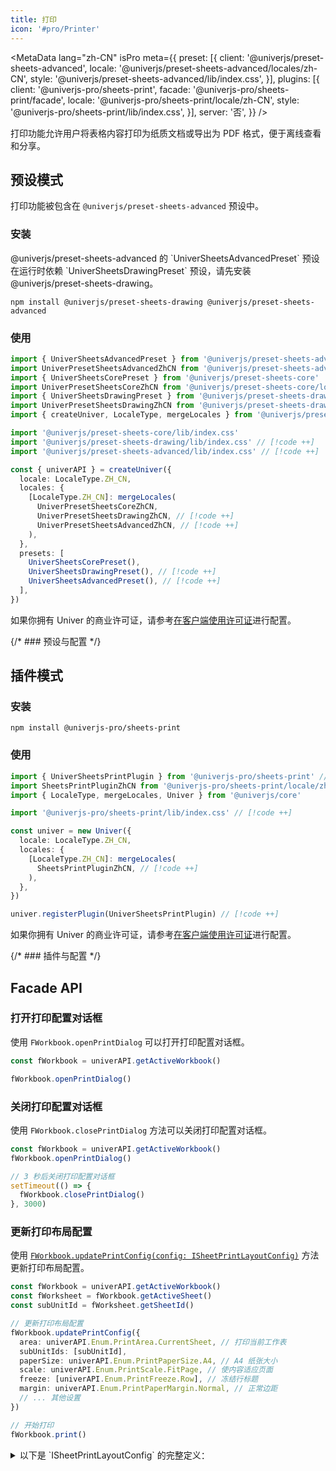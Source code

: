 ```yaml
---
title: 打印
icon: '#pro/Printer'
---
```


<MetaData
  lang="zh-CN"
  isPro
  meta={{
    preset: [{
      client: '@univerjs/preset-sheets-advanced',
      locale: '@univerjs/preset-sheets-advanced/locales/zh-CN',
      style: '@univerjs/preset-sheets-advanced/lib/index.css',
    }],
    plugins: [{
      client: '@univerjs-pro/sheets-print',
      facade: '@univerjs-pro/sheets-print/facade',
      locale: '@univerjs-pro/sheets-print/locale/zh-CN',
      style: '@univerjs-pro/sheets-print/lib/index.css',
    }],
    server: '否',
  }}
/>

打印功能允许用户将表格内容打印为纸质文档或导出为 PDF 格式，便于离线查看和分享。

<PlaygroundFrame lang="zh-CN" slug="sheets/print" clickToShow />

## 预设模式

打印功能被包含在 `@univerjs/preset-sheets-advanced` 预设中。

### 安装

<Callout>
  @univerjs/preset-sheets-advanced 的 `UniverSheetsAdvancedPreset` 预设在运行时依赖 `UniverSheetsDrawingPreset` 预设，请先安装 @univerjs/preset-sheets-drawing。
</Callout>

```package-install
npm install @univerjs/preset-sheets-drawing @univerjs/preset-sheets-advanced
```

### 使用

```typescript
import { UniverSheetsAdvancedPreset } from '@univerjs/preset-sheets-advanced' // [!code ++]
import UniverPresetSheetsAdvancedZhCN from '@univerjs/preset-sheets-advanced/locales/zh-CN' // [!code ++]
import { UniverSheetsCorePreset } from '@univerjs/preset-sheets-core'
import UniverPresetSheetsCoreZhCN from '@univerjs/preset-sheets-core/locales/zh-CN'
import { UniverSheetsDrawingPreset } from '@univerjs/preset-sheets-drawing' // [!code ++]
import UniverPresetSheetsDrawingZhCN from '@univerjs/preset-sheets-drawing/locales/zh-CN' // [!code ++]
import { createUniver, LocaleType, mergeLocales } from '@univerjs/presets'

import '@univerjs/preset-sheets-core/lib/index.css'
import '@univerjs/preset-sheets-drawing/lib/index.css' // [!code ++]
import '@univerjs/preset-sheets-advanced/lib/index.css' // [!code ++]

const { univerAPI } = createUniver({
  locale: LocaleType.ZH_CN,
  locales: {
    [LocaleType.ZH_CN]: mergeLocales(
      UniverPresetSheetsCoreZhCN,
      UniverPresetSheetsDrawingZhCN, // [!code ++]
      UniverPresetSheetsAdvancedZhCN, // [!code ++]
    ),
  },
  presets: [
    UniverSheetsCorePreset(),
    UniverSheetsDrawingPreset(), // [!code ++]
    UniverSheetsAdvancedPreset(), // [!code ++]
  ],
})
```

如果你拥有 Univer 的商业许可证，请参考[在客户端使用许可证](/guides/pro/license#在预设模式中使用)进行配置。

{/* ### 预设与配置 */}

## 插件模式

### 安装

```package-install
npm install @univerjs-pro/sheets-print
```

### 使用

```typescript
import { UniverSheetsPrintPlugin } from '@univerjs-pro/sheets-print' // [!code ++]
import SheetsPrintPluginZhCN from '@univerjs-pro/sheets-print/locale/zh-CN' // [!code ++]
import { LocaleType, mergeLocales, Univer } from '@univerjs/core'

import '@univerjs-pro/sheets-print/lib/index.css' // [!code ++]

const univer = new Univer({
  locale: LocaleType.ZH_CN,
  locales: {
    [LocaleType.ZH_CN]: mergeLocales(
      SheetsPrintPluginZhCN, // [!code ++]
    ),
  },
})

univer.registerPlugin(UniverSheetsPrintPlugin) // [!code ++]
```

如果你拥有 Univer 的商业许可证，请参考[在客户端使用许可证](/guides/pro/license#在插件模式中使用)进行配置。

{/* ### 插件与配置 */}

## Facade API

### 打开打印配置对话框

使用 `FWorkbook.openPrintDialog` 可以打开打印配置对话框。

```typescript
const fWorkbook = univerAPI.getActiveWorkbook()

fWorkbook.openPrintDialog()
```

### 关闭打印配置对话框

使用 `FWorkbook.closePrintDialog` 方法可以关闭打印配置对话框。

```typescript
const fWorkbook = univerAPI.getActiveWorkbook()
fWorkbook.openPrintDialog()

// 3 秒后关闭打印配置对话框
setTimeout(() => {
  fWorkbook.closePrintDialog()
}, 3000)
```

### 更新打印布局配置

使用 [`FWorkbook.updatePrintConfig(config: ISheetPrintLayoutConfig)`](https://reference.univer.ai/zh-CN/classes/FWorkbook#updateprintconfig) 方法更新打印布局配置。

```typescript
const fWorkbook = univerAPI.getActiveWorkbook()
const fWorksheet = fWorkbook.getActiveSheet()
const subUnitId = fWorksheet.getSheetId()

// 更新打印布局配置
fWorkbook.updatePrintConfig({
  area: univerAPI.Enum.PrintArea.CurrentSheet, // 打印当前工作表
  subUnitIds: [subUnitId],
  paperSize: univerAPI.Enum.PrintPaperSize.A4, // A4 纸张大小
  scale: univerAPI.Enum.PrintScale.FitPage, // 使内容适应页面
  freeze: [univerAPI.Enum.PrintFreeze.Row], // 冻结行标题
  margin: univerAPI.Enum.PrintPaperMargin.Normal, // 正常边距
  // ... 其他设置
})

// 开始打印
fWorkbook.print()
```

<details>
  <summary>以下是 `ISheetPrintLayoutConfig` 的完整定义：</summary>
  ```typescript
  /**
   * 打印布局设置的配置接口
   */
  export interface ISheetPrintLayoutConfig {
    /**
     * 指定要打印的工作表区域（例如，当前工作表，选区）
     */
    area: PrintArea
    /**
     * 要打印的工作簿的工作表 ID 集合，或者包含工作表 ID 和范围的对象集合
     */
    subUnitIds: (string | { id: string, range: IRange })[]
    /**
     * 打印纸张大小设置（例如，A4，信纸）
     */
    paperSize: PrintPaperSize
    /**
     * 打印页面方向（纵向或横向）
     */
    direction: PrintDirection
    /**
     * 打印缩放类型
     */
    scale: PrintScale
    /**
     * 自定义缩放百分比
     */
    customScale: number
    /**
     * 冻结行和列的设置数组
     */
    freeze: PrintFreeze[]
    /**
     * 打印页面的边距预设
     */
    margin: PrintPaperMargin
    /**
     * 使用自定义纸张尺寸时的自定义页面尺寸
     */
    pageSizeCustom?: { w: number, h: number }
    /**
     * 每页打印的最大行数
     */
    maxRowsEachPage: number
    /**
     * 每页打印的最大列数
     */
    maxColumnsEachPage: number
  }

  /**
   * 定义要打印的电子表格区域
   */
  export enum PrintArea {
    /** 只打印当前活动工作表 */
    CurrentSheet = 'CurrentSheet',
    /** 打印整个工作簿 */
    workbook = 'Workbook',
    /** 只打印当前选定的范围 */
    CurrentSelection = 'CurrentSelection',
    /** 打印所有选定的范围 */
    AllSelection = 'AllSelection',
  }

  /**
   * 定义打印纸张大小
   */
  export enum PrintPaperSize {
    /** 使用信纸大小 */
    Letter = 'Letter',
    /** 使用小报纸大小 */
    Tabloid = 'Tabloid',
    /** 使用法律纸张大小 */
    Legal = 'Legal',
    /** 使用报表纸张大小 */
    Statement = 'Statement',
    /** 使用行政公文纸张大小 */
    Executive = 'Executive',
    /** 使用对折纸张大小 */
    Folio = 'Folio',
    /** 使用A3纸张大小 */
    A3 = 'A3',
    /** 使用A4纸张大小 */
    A4 = 'A4',
    /** 使用A5纸张大小 */
    A5 = 'A5',
    /** 使用B4纸张大小 */
    B4 = 'B4',
    /** 使用B5纸张大小 */
    B5 = 'B5',
  }

  /**
   * 定义打印页面的方向
   */
  export enum PrintDirection {
    /** 纵向方向 */
    Portrait = 'Portrait',
    /** 横向方向 */
    Landscape = 'Landscape',
  }

  /**
   * 定义打印的缩放类型
   */
  export enum PrintScale {
    /** 正常缩放 */
    Origin = 'Origin',
    /** 适合宽度 */
    FitWidth = 'FitWidth',
    /** 适合高度 */
    FitHeight = 'FitHeight',
    /** 适合页面大小 */
    FitPage = 'FitPage',
    /** 自定义缩放 */
    Custom = 'Custom',
  }

  /**
   * 定义打印时应保持冻结的元素
   */
  export enum PrintFreeze {
    /** 打印时保持行标题冻结 */
    Row = 'Row',
    /** 打印时保持列标题冻结 */
    Column = 'Column',
  }

  /**
   * 定义打印页面的边距预设
   */
  export enum PrintPaperMargin {
    /** 使用正常边距 */
    Normal = 'Normal',
    /** 使用窄边距 */
    Narrow = 'Narrow',
    /** 使用宽边距 */
    Wide = 'Wide',
    /** 没有边距 */
    None = 'None',
  }
  ```
</details>

### 更新打印渲染配置

使用 [`FWorkbook.updatePrintRenderConfig(config: ISheetPrintRenderConfig)`](https://reference.univer.ai/zh-CN/classes/FWorkbook#updateprintrenderconfig) 方法更新打印渲染配置。

```typescript
const fWorkbook = univerAPI.getActiveWorkbook()

// 更新默认打印布局配置
fWorkbook.updatePrintConfig({})

// 更新打印渲染配置
fWorkbook.updatePrintRenderConfig({
  gridlines: true, // 显示网格线
  hAlign: univerAPI.Enum.PrintAlign.Middle, // 水平居中对齐
  vAlign: univerAPI.Enum.PrintAlign.Middle, // 垂直居中对齐
  headerFooter: [ // 要包含的页眉和页脚元素数组，这里是页码和工作表名称
    univerAPI.Enum.PrintHeaderFooter.PageSize,
    univerAPI.Enum.PrintHeaderFooter.WorksheetTitle,
  ],
  // ... 其他设置
})

// 开始打印
fWorkbook.print()
```

<details>
  <summary>以下是 `ISheetPrintRenderConfig` 的完整定义：</summary>
  ```typescript
  /**
   * 打印渲染选项的配置接口
   */
  export interface ISheetPrintRenderConfig {
    /**
     * 是否在打印输出中显示网格线
     */
    gridlines: boolean
    /**
     * 水平对齐设置
     */
    hAlign: PrintAlign
    /**
     * 垂直对齐设置
     */
    vAlign: PrintAlign
    /**
     * 包含的页眉和页脚元素数组
     */
    headerFooter: PrintHeaderFooter[]
    /**
     * 页眉和页脚的详细设置
     */
    headerFooterSetting: IPrintHeaderFooter
    /**
     * 是否使用自定义页眉和页脚而不是预设
     */
    isCustomHeaderFooter?: boolean

    watermark?: Nullable<IWatermarkConfigWithType>
  }

  /**
   * 定义打印内容的可用对齐选项
   */
  export enum PrintAlign {
    /** 水平方向左对齐，垂直方向顶部对齐 */
    Start = 'Start',
    /** 水平方向右对齐，垂直方向底部对齐 */
    End = 'End',
    /** 水平方向居中对齐，垂直方向居中对齐 */
    Middle = 'Middle',
  }

  /**
   * 定义页眉和页脚内容的可用占位符
   */
  export enum PrintHeaderFooter {
    /** 插入当前页码信息 */
    PageSize = 'PageSize',
    /** 插入工作簿名称 */
    WorkbookTitle = 'WorkbookTitle',
    /** 插入工作表名称 */
    WorksheetTitle = 'WorksheetTitle',
    /** 插入当前日期 */
    Date = 'Date',
    /** 插入当前时间 */
    Time = 'Time',
  }

  /**
   * 页眉和页脚内容定位的配置接口
   */
  export interface IPrintHeaderFooter {
    /** 左上角显示的内容 */
    topLeft: string
    /** 顶部中心显示的内容 */
    topCenter: string
    /** 右上角显示的内容 */
    topRight: string
    /** 左下角显示的内容 */
    bottomLeft: string
    /** 底部中心显示的内容 */
    bottomCenter: string
    /** 右下角显示的内容 */
    bottomRight: string
  }
  ```
</details>

### 调起打印

使用 `FWorkbook.print` 方法可以直接调起打印。

```typescript
// 使用默认配置可以传入空对象
workbook.updatePrintConfig({
  // ... 打印布局配置
})
workbook.updatePrintRenderConfig({
  // ... 打印渲染配置
})
workbook.print()
```

### 保存截图至剪贴板

使用 `FWorkbook.saveScreenshotToClipboard` 方法可以保存打印数据图片到剪切板。

该 API 仅在拥有 [许可证](zh-CN/guides/pro/license) 的情况下可用，未持有许可证时将受到使用限制，保存操作将返回 `false`。

我们使用 Clipboard API 保存图片到剪贴板，在非安全网络环境或某些不支持的浏览器可能会保存失败。保存成功会返回 `true`。

```typescript
const fWorkbook = univerAPI.getActiveWorkbook()
const result = await fWorkbook.saveScreenshotToClipboard()
```

### 获取选区截图

使用 `FRange.getScreenshot` 方法可以获取选区打印数据图片。

该 API 仅在持有 [许可证](zh-CN/guides/pro/license) 时可用，未持证用户将受到使用限制，保存失败时返回 `false`，成功时返回图片的 base64 字符串。

```typescript
const fWorkbook = univerAPI.getActiveWorkbook()
const fWorksheet = fWorkbook.getActiveSheet()
const fRange = fWorksheet.getRange('A1:D10')
fRange.getScreenshot()
```

### 事件监听

完整事件类型定义，请查看 [Events](https://reference.univer.ai/zh-CN/classes/FEventName)。

`univerAPI.Event.BeforeSheetPrintOpen` 事件在打开打印配置对话框之前触发。

```typescript
const disposable = univerAPI.addEvent(univerAPI.Event.BeforeSheetPrintOpen, (params) => {
  const { workbook, worksheet } = params

  // 取消打开打印配置对话框操作
  params.cancel = true
})

// 移除事件监听器，使用 `disposable.dispose()`
```

`univerAPI.Event.SheetPrintOpen` 事件在打开打印配置对话框之后触发。

```typescript
const disposable = univerAPI.addEvent(univerAPI.Event.SheetPrintOpen, (params) => {
  const { workbook, worksheet } = params
})

// 移除事件监听器，使用 `disposable.dispose()`
```

`univerAPI.Event.BeforeSheetPrintConfirm` 事件在确认打印之前触发。

```typescript
const disposable = univerAPI.addEvent(univerAPI.Event.BeforeSheetPrintConfirm, (params) => {
  const { renderConfig, layoutConfig } = params

  // 取消打印确认操作
  params.cancel = true
})

// 移除事件监听器，使用 `disposable.dispose()`
```

`univerAPI.Event.SheetPrintConfirmed` 事件在确认打印之后触发。

```typescript
const disposable = univerAPI.addEvent(univerAPI.Event.SheetPrintConfirmed, (params) => {
  const { renderConfig, layoutConfig } = params
})

// 移除事件监听器，使用 `disposable.dispose()`
```

`univerAPI.Event.BeforeSheetPrintCanceled` 事件在取消打印之前触发。

```typescript
const disposable = univerAPI.addEvent(univerAPI.Event.BeforeSheetPrintCanceled, (params) => {
  const { renderConfig, layoutConfig } = params

  // 取消打印取消操作
  params.cancel = true
})

// 移除事件监听器，使用 `disposable.dispose()`
```

`univerAPI.Event.SheetPrintCanceled` 事件在取消打印之后触发。

```typescript
const disposable = univerAPI.addEvent(univerAPI.Event.SheetPrintCanceled, (params) => {
  const { renderConfig, layoutConfig } = params
})

// 移除事件监听器，使用 `disposable.dispose()`
```

